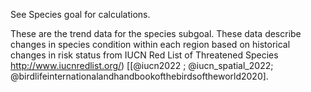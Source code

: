 See Species goal for calculations.

These are the trend data for the species subgoal. These data describe changes in species condition within each region based on historical changes in risk status from IUCN Red List of Threatened Species [http://www.iucnredlist.org/](http://www.iucnredlist.org/)) [[@iucn2022 ; @iucn_spatial_2022; @birdlifeinternationalandhandbookofthebirdsoftheworld2020].